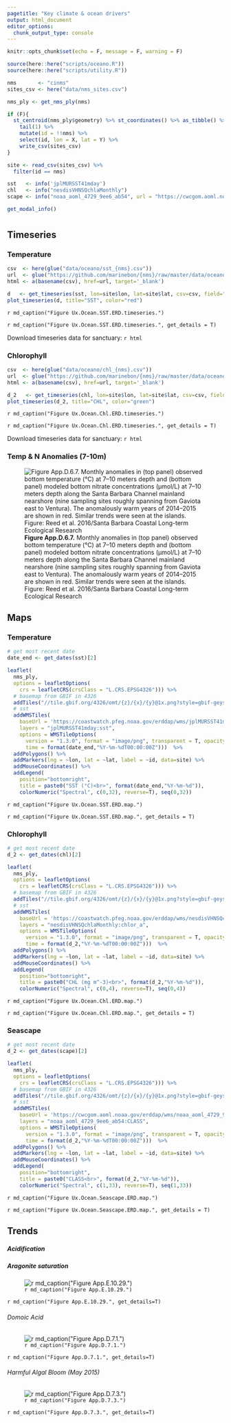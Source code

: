 ```yaml
---
pagetitle: "Key climate & ocean drivers"
output: html_document
editor_options: 
  chunk_output_type: console
---
```


```r
knitr::opts_chunk$set(echo = F, message = F, warning = F)
```

```r
source(here::here("scripts/oceano.R"))
source(here::here("scripts/utility.R"))

nms       <- "cinms"
sites_csv <- here("data/nms_sites.csv")

nms_ply <- get_nms_ply(nms)

if (F){
  st_centroid(nms_ply$geometry) %>% st_coordinates() %>% as_tibble() %>% 
    tail(1) %>% 
    mutate(id = !!nms) %>% 
    select(id, lon = X, lat = Y) %>% 
    write_csv(sites_csv)
}

site <- read_csv(sites_csv) %>%
  filter(id == nms)

sst   <- info('jplMURSST41mday')
chl   <- info("nesdisVHNSQchlaMonthly")
scape <- info("noaa_aoml_4729_9ee6_ab54", url = "https://cwcgom.aoml.noaa.gov/erddap/")
```
```r
get_modal_info()
```

# {.tabset}

## Timeseries {.tabset}

### Temperature

```r
csv  <- here(glue("data/oceano/sst_{nms}.csv"))
url  <- glue("https://github.com/marinebon/{nms}/raw/master/data/oceano/{basename(csv)}")
html <- a(basename(csv), href=url, target='_blank')

d   <- get_timeseries(sst, lon=site$lon, lat=site$lat, csv=csv, field="sst")
plot_timeseries(d, title="SST", color="red")
```

`r md_caption("Figure Ux.Ocean.SST.ERD.timeseries.")`

`r md_caption("Figure Ux.Ocean.SST.ERD.timeseries.", get_details = T)`

Download timeseries data for sanctuary: `r html`

### Chlorophyll

```r
csv  <- here(glue("data/oceano/chl_{nms}.csv"))
url  <- glue("https://github.com/marinebon/{nms}/raw/master/data/oceano/{basename(csv)}")
html <- a(basename(csv), href=url, target='_blank')

d_2   <- get_timeseries(chl, lon=site$lon, lat=site$lat, csv=csv, field="chlor_a")
plot_timeseries(d_2, title="CHL", color="green")
```

`r md_caption("Figure Ux.Ocean.Chl.ERD.timeseries.")`

`r md_caption("Figure Ux.Ocean.Chl.ERD.timeseries.", get_details = T)`

Download timeseries data for sanctuary: `r html`

### Temp & N Anomalies (7-10m)

![**Figure App.D.6.7.** Monthly anomalies in (top panel) observed bottom temperature (°C) at 7–10 meters depth and (bottom panel) modeled bottom nitrate concentrations (μmol/L) at 7–10 meters depth along the Santa Barbara Channel mainland nearshore (nine sampling sites roughly spanning from Gaviota east to Ventura). The anomalously warm years of 2014–2015 are shown in red. Similar trends were seen at the islands. Figure: Reed et al. 2016/Santa Barbara Coastal Long-term Ecological Research
](../img/cinms_cr/App.D.6.7_SST and nitrate anomalies 2001-2015_Reed et al._2016.jpg)


## Maps {.tabset}

### Temperature

```r
# get most recent date
date_end <- get_dates(sst)[2]

leaflet(
  nms_ply,
  options = leafletOptions(
    crs = leafletCRS(crsClass = "L.CRS.EPSG4326"))) %>%
  # basemap from GBIF in 4326
  addTiles("//tile.gbif.org/4326/omt/{z}/{x}/{y}@1x.png?style=gbif-geyser") %>%
  # sst
  addWMSTiles(
    baseUrl = 'https://coastwatch.pfeg.noaa.gov/erddap/wms/jplMURSST41mday/request?',
    layers = "jplMURSST41mday:sst",
    options = WMSTileOptions(
      version = "1.3.0", format = "image/png", transparent = T, opacity = 0.7,
      time = format(date_end,"%Y-%m-%dT00:00:00Z")))  %>%
  addPolygons() %>% 
  addMarkers(lng = ~lon, lat = ~lat, label = ~id, data=site) %>%
  addMouseCoordinates() %>%
  addLegend(
    position="bottomright",
    title = paste0("SST (°C)<br>", format(date_end,"%Y-%m-%d")),
    colorNumeric("Spectral", c(0,32), reverse=T), seq(0,32))
```

`r md_caption("Figure Ux.Ocean.SST.ERD.map.")`

`r md_caption("Figure Ux.Ocean.SST.ERD.map.", get_details = T)`

### Chlorophyll

```r
# get most recent date
d_2 <- get_dates(chl)[2]

leaflet(
  nms_ply,
  options = leafletOptions(
    crs = leafletCRS(crsClass = "L.CRS.EPSG4326"))) %>%
  # basemap from GBIF in 4326
  addTiles("//tile.gbif.org/4326/omt/{z}/{x}/{y}@1x.png?style=gbif-geyser") %>%
  # sst
  addWMSTiles(
    baseUrl = 'https://coastwatch.pfeg.noaa.gov/erddap/wms/nesdisVHNSQchlaMonthly/request?',
    layers = "nesdisVHNSQchlaMonthly:chlor_a",
    options = WMSTileOptions(
      version = "1.3.0", format = "image/png", transparent = T, opacity = 0.7,
      time = format(d_2,"%Y-%m-%dT00:00:00Z")))  %>%
  addPolygons() %>% 
  addMarkers(lng = ~lon, lat = ~lat, label = ~id, data=site) %>%
  addMouseCoordinates() %>%
  addLegend(
    position="bottomright",
    title = paste0("CHL (mg m^-3)<br>", format(d_2,"%Y-%m-%d")),
    colorNumeric("Spectral", c(0,4), reverse=T), seq(0,4))
```

`r md_caption("Figure Ux.Ocean.Chl.ERD.map.")`

`r md_caption("Figure Ux.Ocean.Chl.ERD.map.", get_details = T)`

### Seascape

```r
# get most recent date
d_2 <- get_dates(scape)[2]

leaflet(
  nms_ply,
  options = leafletOptions(
    crs = leafletCRS(crsClass = "L.CRS.EPSG4326"))) %>%
  # basemap from GBIF in 4326
  addTiles("//tile.gbif.org/4326/omt/{z}/{x}/{y}@1x.png?style=gbif-geyser") %>%
  # sst
  addWMSTiles(
    baseUrl = 'https://cwcgom.aoml.noaa.gov/erddap/wms/noaa_aoml_4729_9ee6_ab54/request?',
    layers = "noaa_aoml_4729_9ee6_ab54:CLASS",
    options = WMSTileOptions(
      version = "1.3.0", format = "image/png", transparent = T, opacity = 0.7,
      time = format(d_2,"%Y-%m-%dT00:00:00Z")))  %>%
  addPolygons() %>% 
  addMarkers(lng = ~lon, lat = ~lat, label = ~id, data=site) %>%
  addMouseCoordinates() %>%
  addLegend(
    position="bottomright",
    title = paste0("CLASS<br>", format(d_2,"%Y-%m-%d")),
    colorNumeric("Spectral", c(1,33), reverse=T), seq(1,33))
```

`r md_caption("Figure Ux.Ocean.Seascape.ERD.map.")`

`r md_caption("Figure Ux.Ocean.Seascape.ERD.map.", get_details = T)`


## Trends {.tabset}

##### Acidification

##### Aragonite saturation

![`r md_caption("Figure App.E.10.29.")`](../img/cinms_cr/App.E.10.29.jpg)

`r md_caption("Figure App.E.10.29.", get_details=T)`



###### Domoic Acid

![`r md_caption("Figure App.D.7.1.")`](../img/cinms_cr/App.D.7.1_DA levels in crustaceans and bivalves in 2012 and 2013_C. Culver CA Sea Grant copy.jpg)

`r md_caption("Figure App.D.7.1.", get_details=T)`

###### Harmful Algal Bloom (May 2015)

![`r md_caption("Figure App.D.7.3.")`](../img/cinms_cr/App.D.7.3_2015 HAB_McCabe et al. 2016.jpg)

`r md_caption("Figure App.D.7.3.", get_details=T)`


